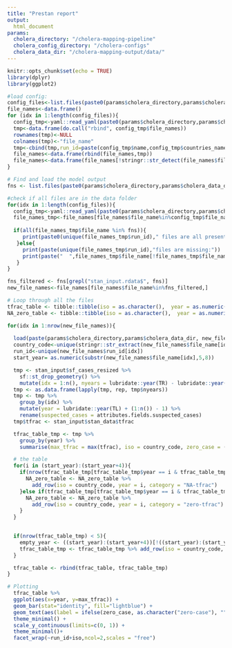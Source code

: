 ```yaml
---
title: "Prestan report"
output: 
  html_document
params:
  cholera_directory: "/cholera-mapping-pipeline"
  cholera_config_directory: "/cholera-configs"
  cholera_data_dir: "/cholera-mapping-output/data/"
---
```


```r
knitr::opts_chunk$set(echo = TRUE)
library(dplyr)
library(ggplot2)
```

```r
#load config:
config_files<-list.files(paste0(params$cholera_directory,params$cholera_config_directory))
file_names<-data.frame()
for (idx in 1:length(config_files)){
  config_tmp<-yaml::read_yaml(paste0(params$cholera_directory,params$cholera_config_directory,config_files[idx]))
  tmp<-data.frame(do.call("rbind", config_tmp$file_names))
  rownames(tmp)<-NULL
  colnames(tmp)<-"file_name"
  tmp<-cbind(tmp,run_id=paste(config_tmp$name,config_tmp$countries_name,config_tmp$start_time,config_tmp$end_time,sep="_"))
  file_names<-data.frame(rbind(file_names,tmp))
  file_names<-data.frame(file_names[!stringr::str_detect(file_names$file_name,"report|output|genquant"),])
}

# Find and load the model output 
fns <- list.files(paste0(params$cholera_directory,params$cholera_data_dir), full.names = FALSE, recursive=FALSE)

#check if all files are in the data folder
for(idx in 1:length(config_files)){
  config_tmp<-yaml::read_yaml(paste0(params$cholera_directory,params$cholera_config_directory,config_files[idx]))
  file_names_tmp<-file_names[file_names$file_name%in%config_tmp$file_names,]
  
  if(all(file_names_tmp$file_name %in% fns)){
     print(paste0(unique(file_names_tmp$run_id)," files are all present. Great job!"))
   }else{
     print(paste(unique(file_names_tmp$run_id),"files are missing:"))
     print(paste("  ",file_names_tmp$file_name[!file_names_tmp$file_name%in%fns]))
   }
}
```

```r
fns_filtered <- fns[grepl("stan_input.rdata$", fns)]
new_file_names<-file_names[file_names$file_name%in%fns_filtered,]

# Loop through all the files
tfrac_table <- tibble::tibble(iso = as.character(),  year = as.numeric(), max_tfrac = as.numeric(), zero_case = as.logical())
NA_zero_table <- tibble::tibble(iso = as.character(),  year = as.numeric(), category = as.character())

for(idx in 1:nrow(new_file_names)){
 
  load(paste(params$cholera_directory,params$cholera_data_dir, new_file_names$file_name[idx], sep = "/"))
  country_code<-unique(stringr::str_extract(new_file_names$file_name[idx], "^[A-Z]{3}"))  
  run_id<-unique(new_file_names$run_id[idx])
  start_year= as.numeric(substr(new_file_names$file_name[idx],5,8))

  tmp <- stan_input$sf_cases_resized %>%
    sf::st_drop_geometry() %>%
    mutate(idx = 1:n(), nyears = lubridate::year(TR) - lubridate::year(TL) + 1)
  tmp <- as.data.frame(lapply(tmp, rep, tmp$nyears)) 
  tmp <- tmp %>%
    group_by(idx) %>%
    mutate(year = lubridate::year(TL) + (1:n()) - 1) %>%
    rename(suspected_cases = attributes.fields.suspected_cases)
  tmp$tfrac <- stan_input$stan_data$tfrac

  tfrac_table_tmp <- tmp %>%
    group_by(year) %>%
    summarise(max_tfrac = max(tfrac), iso = country_code, zero_case = (sum(suspected_cases) == 0),run_id=run_id)

  # the table
  for(i in (start_year):(start_year+4)){
    if(nrow(tfrac_table_tmp[tfrac_table_tmp$year == i & tfrac_table_tmp$iso == country_code, ]) == 0){
      NA_zero_table <- NA_zero_table %>%
        add_row(iso = country_code, year = i, category = "NA-tfrac")
    }else if(tfrac_table_tmp[tfrac_table_tmp$year == i & tfrac_table_tmp$iso == country_code, ]$max_tfrac == 0){
      NA_zero_table <- NA_zero_table %>%
        add_row(iso = country_code, year = i, category = "zero-tfrac")
    }
  }
  

  if(nrow(tfrac_table_tmp) < 5){
    empty_year <- ((start_year):(start_year+4))[!((start_year):(start_year+4)) %in% tfrac_table_tmp$year]
    tfrac_table_tmp <- tfrac_table_tmp %>% add_row(iso = country_code, year = empty_year, max_tfrac = 0, zero_case = FALSE)
  }

  tfrac_table <- rbind(tfrac_table, tfrac_table_tmp)
}
```

```r
# Plotting
  tfrac_table %>%
  ggplot(aes(x=year, y=max_tfrac)) +
  geom_bar(stat="identity", fill="lightblue") +
  geom_text(aes(label = ifelse(zero_case, as.character("zero-case"), "")), fontface = "bold", size = 1.0) + 
  theme_minimal() + 
  scale_y_continuous(limits=c(0, 1)) + 
  theme_minimal()+
  facet_wrap(~run_id+iso,ncol=2,scales = "free")

```